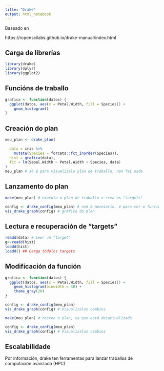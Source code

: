 ```yaml
---
title: "Drake"
output: html_notebook
---
```


Baseado en 

https://ropenscilabs.github.io/drake-manual/index.html



## Carga de librerías

```r
library(drake)
library(dplyr)
library(ggplot2)
```


## Funcións de traballo

```r
grafica <- function(datos) {
  ggplot(datos, aes(x = Petal.Width, fill = Species)) +
    geom_histogram()
}
```


## Creación do plan

```r

meu_plan <- drake_plan(
 
  data = iris %>%
    mutate(Species = forcats::fct_inorder(Species)),
  hist = grafica(data),
  fit = lm(Sepal.Width ~ Petal.Width + Species, data)
)
meu_plan # só é para visualizalo plan de traballo, non fai nada
```


## Lanzamento do plan

```r
make(meu_plan) # executa o plan de traballo e crea os "targets"

config <- drake_config(meu_plan) # non é necesario, é para ver o funcionamento interno de plan
vis_drake_graph(config) # gráfico do plan

```



## Lectura e recuperación de "targets"

```r
readd(data) # Leer un "target"
g<-readd(hist)
loadd(hist)
loadd() ## Carga tódolos targets 
```



## Modificación da función

```r
grafica <- function(datos) {
  ggplot(datos, aes(x = Petal.Width, fill = Species)) +
    geom_histogram(binwidth = 30) +
    theme_gray(20)
}
```


```r
config <- drake_config(meu_plan)
vis_drake_graph(config) # Visualizalos cambios

make(meu_plan) # recreo o plan, xa que está desactualizado

config <- drake_config(meu_plan)
vis_drake_graph(config) # Visualizalos cambios
```
## Escalabilidade
Por información, drake ten ferramentas para lanzar traballos de computación avanzada (HPC)
